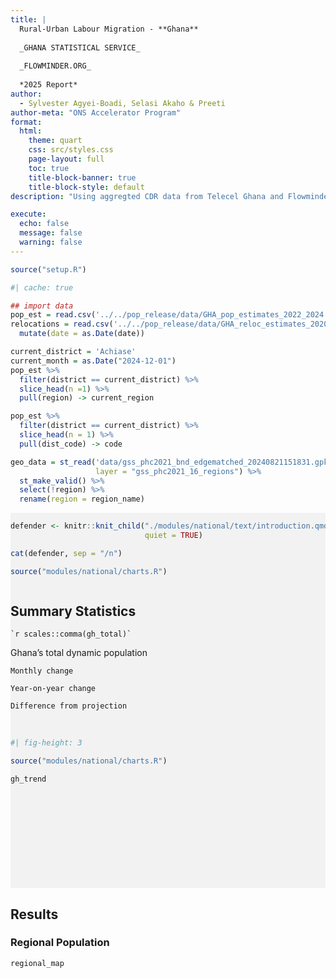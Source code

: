 ```yaml
---
title: |
  Rural-Urban Labour Migration - **Ghana**
  
  _GHANA STATISTICAL SERVICE_ 
  
  _FLOWMINDER.ORG_
  
  *2025 Report*
author: 
  - Sylvester Agyei-Boadi, Selasi Akaho & Preeti
author-meta: "ONS Accelerator Program"
format: 
  html:
    theme: quart
    css: src/styles.css
    page-layout: full
    toc: true
    title-block-banner: true
    title-block-style: default
description: "Using aggregted CDR data from Telecel Ghana and Flowminder"

execute: 
  echo: false
  message: false
  warning: false
---
```



```r
source("setup.R")
```


```r
#| cache: true

## import data
pop_est = read.csv('../../pop_release/data/GHA_pop_estimates_2022_2024.csv')
relocations = read.csv('../../pop_release/data/GHA_reloc_estimates_2020_2024.csv') %>% 
  mutate(date = as.Date(date))

current_district = 'Achiase'
current_month = as.Date("2024-12-01")
pop_est %>% 
  filter(district == current_district) %>% 
  slice_head(n =1) %>% 
  pull(region) -> current_region

pop_est %>% 
  filter(district == current_district) %>% 
  slice_head(n = 1) %>% 
  pull(dist_code) -> code

geo_data = st_read('data/gss_phc2021_bnd_edgematched_20240821151831.gpkg',
                   layer = "gss_phc2021_16_regions") %>% 
  st_make_valid() %>%  
  select(!region) %>%
  rename(region = region_name)

```


<!-- :::{.column-screen style="background-color: #f0f8ff; height: 600px; overflow-y: scroll;"} -->
<!-- :::{.column-page} -->
<!-- ::: grid -->
<!-- :::{.g-col-5} -->
:::{.column-screen style="background-color: #F2F2F2; height: 600px; overflow-y: scroll;"}
:::{.column-page}
::: grid 
:::{.g-col-5 style="overflow-y: scroll;"}


```r
defender <- knitr::knit_child("./modules/national/text/introduction.qmd",
                              quiet = TRUE)

cat(defender, sep = "/n")

source("modules/national/charts.R")

```

:::

:::{.g-col-7 style="position: sticky; top: 0; height: 100vh; overflow-x: auto;"}
## Summary Statistics 

<div class="custom-grid">
  <div class="custom-grid-item">
    `r scales::comma(gh_total)`
  Ghana's total dynamic population
  </div>
  <div class="custom-grid-item">
    Monthly change
  </div>
  <div class="custom-grid-item">
    Year-on-year change
  </div>
  <div class="custom-grid-item">
    Difference from projection
  </div>
</div>
 
<br>

```r
#| fig-height: 3

source("modules/national/charts.R")

gh_trend
```

:::
:::
:::
:::

## Results
### Regional Population

```r

regional_map
```
